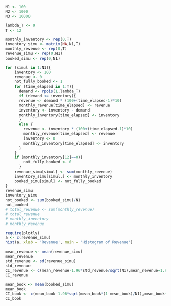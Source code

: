 
```r
N1 <- 100
N2 <- 1000
N3 <- 10000

lambda_T <- 9
T <- 12

monthly_inventory <- rep(0,T)
inventory_simu <- matrix(NA,N1,T)
monthly_revenue <- rep(0,T)
revenue_simu <- rep(0,N1)
booked_simu <- rep(0,N1)

for (simul in 1:N1){
    inventory <- 100
    revenue <- 0
    not_fully_booked <- 1
    for (time_elapsed in 1:T){
      demand <- rpois(1,lambda_T)
      if (demand <= inventory){
      revenue <- demand * (100+(time_elapsed-1)*10)
      monthly_revenue[time_elapsed] <- revenue
      inventory <- inventory - demand
      monthly_inventory[time_elapsed] <- inventory
      }
      else {
        revenue <- inventory * (100+(time_elapsed-1)*10)
        monthly_revenue[time_elapsed] <- revenue
        inventory <- 0
        monthly_inventory[time_elapsed] <- inventory
      }
    }
    if (monthly_inventory[12]==0){
        not_fully_booked <- 0
      }
    revenue_simu[simul] <- sum(monthly_revenue)
    inventory_simu[simul,] <- monthly_inventory
    booked_simu[simul] <- not_fully_booked
}
revenue_simu
inventory_simu
not_booked <- sum(booked_simu)/N1
not_booked
# total_revenue <- sum(monthly_revenue)
# total_revenue
# monthly_inventory
# monthly_revenue
```

```r
require(plotly)
a <- c(revenue_simu)
hist(a, xlab = 'Revenue', main = 'Histogram of Revenue')
```

```r
mean_revenue <- mean(revenue_simu)
mean_revenue
std_revenue <- sd(revenue_simu)
std_revenue
CI_revenue <- c(mean_revenue-1.96*std_revenue/sqrt(N1),mean_revenue+1.96*std_revenue/sqrt(N1))
CI_revenue
```

```r
mean_book <- mean(booked_simu)
mean_book
CI_book <- c(mean_book-1.96*sqrt(mean_book*(1-mean_book)/N1),mean_book+1.96*sqrt(mean_book*(1-mean_book)/N1))
CI_book
```
